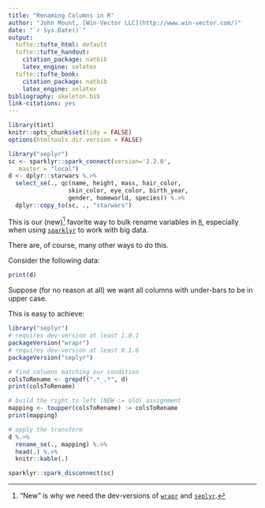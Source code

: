 ```yaml
---
title: "Renaming Columns in R"
author: "John Mount, [Win-Vector LLC](http://www.win-vector.com/)"
date: "`r Sys.Date()`"
output:
  tufte::tufte_html: default
  tufte::tufte_handout:
    citation_package: natbib
    latex_engine: xelatex
  tufte::tufte_book:
    citation_package: natbib
    latex_engine: xelatex
bibliography: skeleton.bib
link-citations: yes
---
```



```r
library(tint)
knitr::opts_chunk$set(tidy = FALSE)
options(htmltools.dir.version = FALSE)

library("seplyr")
sc <- sparklyr::spark_connect(version='2.2.0', 
   master = "local")
d <- dplyr::starwars %.>%
  select_se(., qc(name, height, mass, hair_color, 
                 skin_color, eye_color, birth_year, 
                 gender, homeworld, species)) %.>%
  dplyr::copy_to(sc, ., "starwars")
```

This is our (new)^["New" is why we need the dev-versions
of [`wrapr`](https://winvector.github.io/wrapr/) and [`seplyr`](https://winvector.github.io/seplyr/).] favorite way to bulk rename variables in [`R`](https://www.r-project.org),
especially when using [`sparklyr`](https://spark.rstudio.com) to work with big data. 

There are, of course, many other ways to do this.

Consider the following data:

```r
print(d)
```

Suppose (for no reason at all) we want all columns with under-bars to be in upper case.

This is easy to achieve:

```r
library("seplyr")
# requires dev-version at least 1.0.1
packageVersion("wrapr") 
# requires dev-version at least 0.1.6
packageVersion("seplyr") 

# find columns matching our condition
colsToRename <- grepdf(".*_.*", d)
print(colsToRename)

# build the right to left (NEW := old) assignment
mapping <- toupper(colsToRename) := colsToRename
print(mapping)

# apply the transform
d %.>% 
  rename_se(., mapping) %.>%
  head(.) %.>%
  knitr::kable(.)
```

 
```r
sparklyr::spark_disconnect(sc)
```

